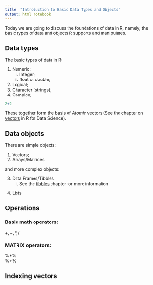 ```yaml
---
title: "Introduction to Basic Data Types and Objects"
output: html_notebook
---
```


Today we are going to discuss the foundations of data in R, namely, the basic types of data and objects R supports and manipulates.

## Data types

The basic types of data in R:

1. Numeric:
    i) Integer;
    ii) float or double;
3. Logical;
4. Character (strings);
5. Complex;

```r
2+2
```


These together form the basis of *Atomic* vectors (See the chapter on [vectors](http://r4ds.had.co.nz/vectors.html) in R for Data Science).

## Data objects

There are simple objects:

1. Vectors;
2. Arrays/Matrices

and more complex objects:

3. Data Frames/Tibbles
    i) See the [tibbles](http://r4ds.had.co.nz/tibbles.html) chapter for more information
4) Lists



## Operations

### Basic math operators:
$+, -, *, /$

### MATRIX operators:
%*%  
%+%



## Indexing vectors


